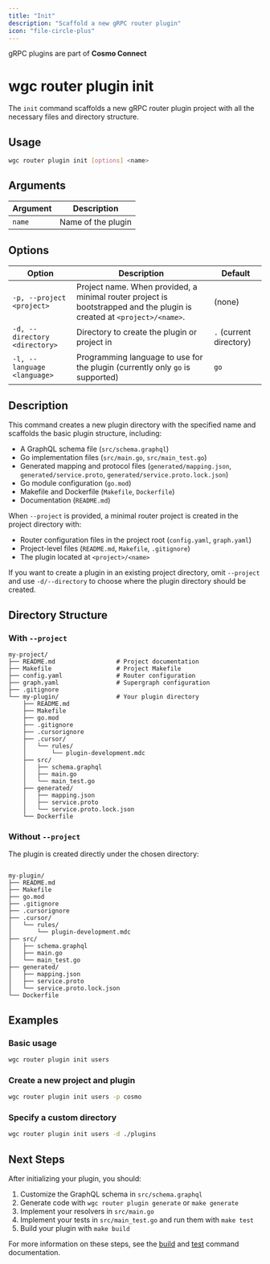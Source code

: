 ```yaml
---
title: "Init"
description: "Scaffold a new gRPC router plugin"
icon: "file-circle-plus"
---
```

<Tip> gRPC plugins are part of **Cosmo Connect** </Tip>

# wgc router plugin init

The `init` command scaffolds a new gRPC router plugin project with all the necessary files and directory structure.

## Usage

```bash
wgc router plugin init [options] <name>
```

## Arguments

| Argument | Description        |
| -------- | ------------------ |
| `name`   | Name of the plugin |

## Options

| Option                        | Description                                                                                                            | Default                 |
| ----------------------------- | ---------------------------------------------------------------------------------------------------------------------- | ----------------------- |
| `-p, --project <project>`     | Project name. When provided, a minimal router project is bootstrapped and the plugin is created at `<project>/<name>`. | (none)                  |
| `-d, --directory <directory>` | Directory to create the plugin or project in                                                                           | `.` (current directory) |
| `-l, --language <language>`   | Programming language to use for the plugin (currently only `go` is supported)                                          | `go`                    |

## Description

This command creates a new plugin directory with the specified name and scaffolds the basic plugin structure, including:

- A GraphQL schema file (`src/schema.graphql`)
- Go implementation files (`src/main.go`, `src/main_test.go`)
- Generated mapping and protocol files (`generated/mapping.json`, `generated/service.proto`, `generated/service.proto.lock.json`)
- Go module configuration (`go.mod`)
- Makefile and Dockerfile (`Makefile`, `Dockerfile`)
- Documentation (`README.md`)

When `--project` is provided, a minimal router project is created in the project directory with:

- Router configuration files in the project root (`config.yaml`, `graph.yaml`)
- Project-level files (`README.md`, `Makefile`, `.gitignore`)
- The plugin located at `<project>/<name>`

If you want to create a plugin in an existing project directory, omit `--project` and use `-d/--directory` to choose where the plugin directory should be created.

## Directory Structure

### With `--project`

```
my-project/
├── README.md                 # Project documentation
├── Makefile                  # Project Makefile
├── config.yaml               # Router configuration
├── graph.yaml                # Supergraph configuration
├── .gitignore
└── my-plugin/                # Your plugin directory
    ├── README.md
    ├── Makefile
    ├── go.mod
    ├── .gitignore
    ├── .cursorignore
    ├── .cursor/
    │   └── rules/
    │       └── plugin-development.mdc
    ├── src/
    │   ├── schema.graphql
    │   ├── main.go
    │   └── main_test.go
    ├── generated/
    │   ├── mapping.json
    │   ├── service.proto
    │   └── service.proto.lock.json
    └── Dockerfile
```

### Without `--project`

The plugin is created directly under the chosen directory:

```

my-plugin/
├── README.md
├── Makefile
├── go.mod
├── .gitignore
├── .cursorignore
├── .cursor/
│   └── rules/
│       └── plugin-development.mdc
├── src/
│   ├── schema.graphql
│   ├── main.go
│   └── main_test.go
├── generated/
│   ├── mapping.json
│   ├── service.proto
│   └── service.proto.lock.json
└── Dockerfile
```

## Examples

### Basic usage

```bash
wgc router plugin init users
```

### Create a new project and plugin

```bash
wgc router plugin init users -p cosmo
```

### Specify a custom directory

```bash
wgc router plugin init users -d ./plugins
```

## Next Steps

After initializing your plugin, you should:

1. Customize the GraphQL schema in `src/schema.graphql`
2. Generate code with `wgc router plugin generate` or `make generate`
3. Implement your resolvers in `src/main.go`
4. Implement your tests in `src/main_test.go` and run them with `make test`
5. Build your plugin with `make build`

For more information on these steps, see the [build](./build) and [test](./test) command documentation. 
